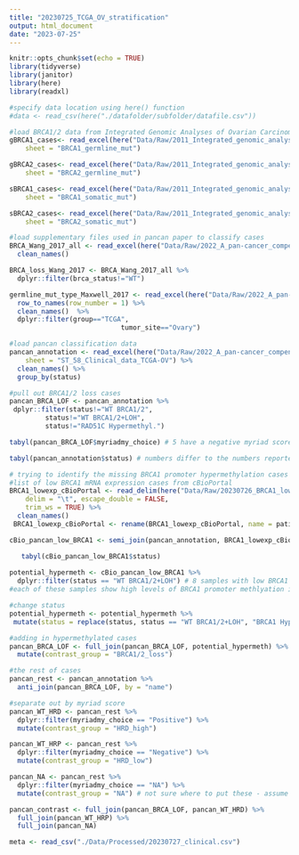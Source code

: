 ```yaml
---
title: "20230725_TCGA_OV_stratification"
output: html_document
date: "2023-07-25"
---
```


```r
knitr::opts_chunk$set(echo = TRUE)
library(tidyverse)
library(janitor)
library(here)
library(readxl)
```


```r
#specify data location using here() function
#data <- read_csv(here("./datafolder/subfolder/datafile.csv"))

#load BRCA1/2 data from Integrated Genomic Analyses of Ovarian Carcinoma (TCGA., 2011)
gBRCA1_cases<- read_excel(here("Data/Raw/2011_Integrated_genomic_analyses_of_Ov_TCGA/20230724_BRCA_data_from_Integrated_Genomic_Analyses_of_Ov_TCGA_2011.xlsx"), 
    sheet = "BRCA1_germline_mut")

gBRCA2_cases<- read_excel(here("Data/Raw/2011_Integrated_genomic_analyses_of_Ov_TCGA/20230724_BRCA_data_from_Integrated_Genomic_Analyses_of_Ov_TCGA_2011.xlsx"), 
    sheet = "BRCA2_germline_mut")

sBRCA1_cases<- read_excel(here("Data/Raw/2011_Integrated_genomic_analyses_of_Ov_TCGA/20230724_BRCA_data_from_Integrated_Genomic_Analyses_of_Ov_TCGA_2011.xlsx"), 
    sheet = "BRCA1_somatic_mut")

sBRCA2_cases<- read_excel(here("Data/Raw/2011_Integrated_genomic_analyses_of_Ov_TCGA/20230724_BRCA_data_from_Integrated_Genomic_Analyses_of_Ov_TCGA_2011.xlsx"), 
    sheet = "BRCA2_somatic_mut")
```

```r

#load supplementary files used in pancan paper to classify cases
BRCA_Wang_2017_all <- read_excel(here("Data/Raw/2022_A_pan-cancer_compendium_of_CIN/2017_Genomic_consequences_Wang/41588_2017_BFng3849_MOESM366_ESM.xlsx")) %>% 
  clean_names() 

BRCA_loss_Wang_2017 <- BRCA_Wang_2017_all %>% 
  dplyr::filter(brca_status!="WT") 

germline_mut_type_Maxwell_2017 <- read_excel(here("Data/Raw/2022_A_pan-cancer_compendium_of_CIN/2017_BRCA_locusspecific_LOH_Maxwell/41467_2017_388_MOESM2_ESM.xlsx")) %>% 
  row_to_names(row_number = 1) %>% 
  clean_names()  %>% 
  dplyr::filter(group=="TCGA",
                            tumor_site=="Ovary") 

#load pancan classification data
pancan_annotation <- read_excel(here("Data/Raw/2022_A_pan-cancer_compendium_of_CIN/41586_2022_4789_MOESM5_ESM/Supplementary_Tables_58-64.xlsx"), 
    sheet = "ST_58_Clinical_data_TCGA-OV") %>% 
  clean_names() %>% 
  group_by(status)

#pull out BRCA1/2 loss cases 
pancan_BRCA_LOF <- pancan_annotation %>% 
 dplyr::filter(status!="WT BRCA1/2",
         status!="WT BRCA1/2+LOH",
         status!="RAD51C Hypermethyl.")  

tabyl(pancan_BRCA_LOF$myriadmy_choice) # 5 have a negative myriad score, could move these into the other group but I think BRCA1/2 status outranks myriad score clinically 
```


```r
tabyl(pancan_annotation$status) # numbers differ to the numbers reported in the supplementary methods file, missing 10 germline BRCA2 + LOH cases and 10 BRCA1 hypermethylation (BRCA1 promoter) cases and have gained 20 WT BRCA1/2+LOH (miscategorised)
```


```r
# trying to identify the missing BRCA1 promoter hypermethylation cases
#list of low BRCA1 mRNA expression cases from cBioPortal
BRCA1_lowexp_cBioPortal <- read_delim(here("Data/Raw/20230726_BRCA1_lowexp_cBioPortal.txt"), 
    delim = "\t", escape_double = FALSE, 
    trim_ws = TRUE) %>%  
  clean_names() 
 BRCA1_lowexp_cBioPortal <- rename(BRCA1_lowexp_cBioPortal, name = patient_id)

cBio_pancan_low_BRCA1 <- semi_join(pancan_annotation, BRCA1_lowexp_cBioPortal, by = "name")

   tabyl(cBio_pancan_low_BRCA1$status)
   
potential_hypermeth <- cBio_pancan_low_BRCA1 %>% 
  dplyr::filter(status == "WT BRCA1/2+LOH") # 8 samples with low BRCA1 expression in the WT+LOH category
#each of these samples show high levels of BRCA1 promoter methlyation in cBioPortal so assume they are BRCA1 low expression due to hypermethylation and transfer to BRCA1/2 loss group 

#change status
potential_hypermeth <- potential_hypermeth %>% 
 mutate(status = replace(status, status == "WT BRCA1/2+LOH", "BRCA1 Hypermethyl.")) #conditional mutate

#adding in hypermethylated cases
pancan_BRCA_LOF <- full_join(pancan_BRCA_LOF, potential_hypermeth) %>% 
  mutate(contrast_group = "BRCA1/2_loss")


```


```r
#the rest of cases
pancan_rest <- pancan_annotation %>% 
  anti_join(pancan_BRCA_LOF, by = "name") 

#separate out by myriad score
pancan_WT_HRD <- pancan_rest %>% 
  dplyr::filter(myriadmy_choice == "Positive") %>% 
  mutate(contrast_group = "HRD_high")

pancan_WT_HRP <- pancan_rest %>% 
  dplyr::filter(myriadmy_choice == "Negative") %>% 
  mutate(contrast_group = "HRD_low")

pancan_NA <- pancan_rest %>%
  dplyr::filter(myriadmy_choice == "NA") %>% 
  mutate(contrast_group = "NA") # not sure where to put these - assume HRP or disregard (check which actually have mRNA data)
```


```r
pancan_contrast <- full_join(pancan_BRCA_LOF, pancan_WT_HRD) %>% 
  full_join(pancan_WT_HRP) %>% 
  full_join(pancan_NA)
```

```r
meta <- read_csv("./Data/Processed/20230727_clinical.csv")
```

